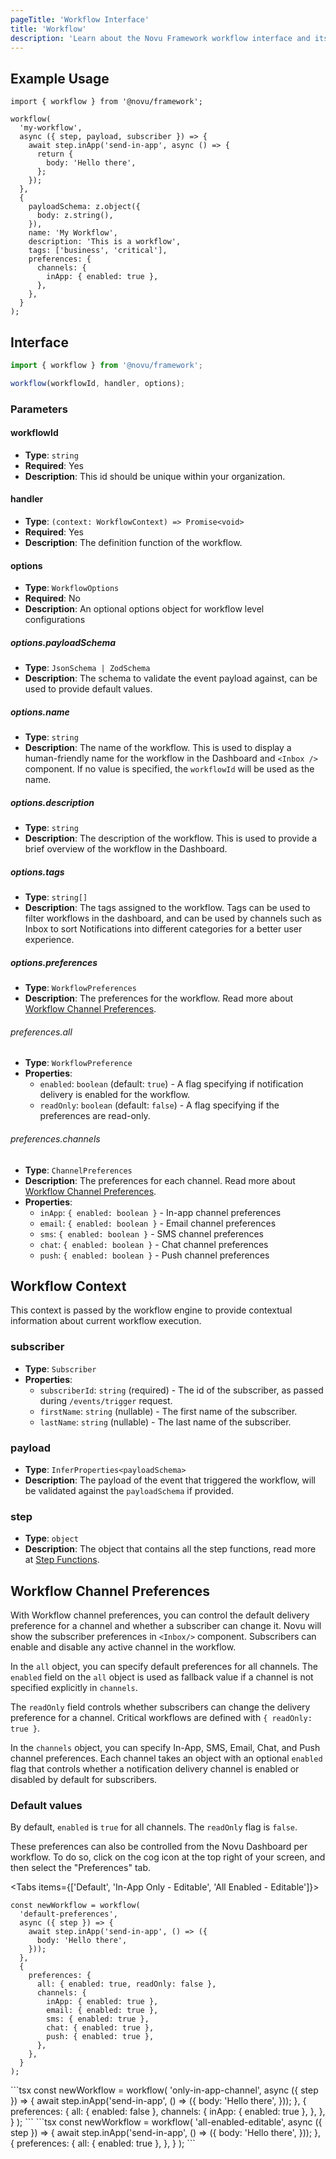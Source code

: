 ```yaml
---
pageTitle: 'Workflow Interface'
title: 'Workflow'
description: 'Learn about the Novu Framework workflow interface and its configuration options'
---
```



## Example Usage

```tsx
import { workflow } from '@novu/framework';

workflow(
  'my-workflow',
  async ({ step, payload, subscriber }) => {
    await step.inApp('send-in-app', async () => {
      return {
        body: 'Hello there',
      };
    });
  },
  {
    payloadSchema: z.object({
      body: z.string(),
    }),
    name: 'My Workflow',
    description: 'This is a workflow',
    tags: ['business', 'critical'],
    preferences: {
      channels: {
        inApp: { enabled: true },
      },
    },
  }
);
```

## Interface

```typescript
import { workflow } from '@novu/framework';

workflow(workflowId, handler, options);
```

### Parameters

#### workflowId

- **Type**: `string`
- **Required**: Yes
- **Description**: This id should be unique within your organization.

#### handler

- **Type**: `(context: WorkflowContext) => Promise<void>`
- **Required**: Yes
- **Description**: The definition function of the workflow.

#### options

- **Type**: `WorkflowOptions`
- **Required**: No
- **Description**: An optional options object for workflow level configurations

##### options.payloadSchema

- **Type**: `JsonSchema | ZodSchema`
- **Description**: The schema to validate the event payload against, can be used to provide default values.

##### options.name

- **Type**: `string`
- **Description**: The name of the workflow. This is used to display a human-friendly name for the workflow in the Dashboard and `<Inbox />` component. If no value is specified, the `workflowId` will be used as the name.

##### options.description

- **Type**: `string`
- **Description**: The description of the workflow. This is used to provide a brief overview of the workflow in the Dashboard.

##### options.tags

- **Type**: `string[]`
- **Description**: The tags assigned to the workflow. Tags can be used to filter workflows in the dashboard, and can be used by channels such as Inbox to sort Notifications into different categories for a better user experience.

##### options.preferences

- **Type**: `WorkflowPreferences`
- **Description**: The preferences for the workflow. Read more about [Workflow Channel Preferences](/platform/concepts/preferences#workflow-channel-preferences).

###### preferences.all

- **Type**: `WorkflowPreference`
- **Properties**:
  - `enabled`: `boolean` (default: `true`) - A flag specifying if notification delivery is enabled for the workflow.
  - `readOnly`: `boolean` (default: `false`) - A flag specifying if the preferences are read-only.

###### preferences.channels

- **Type**: `ChannelPreferences`
- **Description**: The preferences for each channel. Read more about [Workflow Channel Preferences](/platform/concepts/preferences).
- **Properties**:
  - `inApp`: `{ enabled: boolean }` - In-app channel preferences
  - `email`: `{ enabled: boolean }` - Email channel preferences
  - `sms`: `{ enabled: boolean }` - SMS channel preferences
  - `chat`: `{ enabled: boolean }` - Chat channel preferences
  - `push`: `{ enabled: boolean }` - Push channel preferences

## Workflow Context

This context is passed by the workflow engine to provide contextual information about current workflow execution.

### subscriber

- **Type**: `Subscriber`
- **Properties**:
  - `subscriberId`: `string` (required) - The id of the subscriber, as passed during `/events/trigger` request.
  - `firstName`: `string` (nullable) - The first name of the subscriber.
  - `lastName`: `string` (nullable) - The last name of the subscriber.

### payload

- **Type**: `InferProperties<payloadSchema>`
- **Description**: The payload of the event that triggered the workflow, will be validated against the `payloadSchema` if provided.

### step

- **Type**: `object`
- **Description**: The object that contains all the step functions, read more at [Step Functions](/platform/framework/typescript/steps/overview).

## Workflow Channel Preferences

With Workflow channel preferences, you can control the default delivery preference for a channel and whether a subscriber can change it. Novu will show the subscriber preferences in `<Inbox/>` component. Subscribers can enable and disable any active channel in the workflow.

In the `all` object, you can specify default preferences for all channels. The `enabled` field on the `all` object is used as fallback value if a channel is not specified explicitly in `channels`.

The `readOnly` field controls whether subscribers can change the delivery preference for a channel. Critical workflows are defined with `{ readOnly: true }`.

In the `channels` object, you can specify In-App, SMS, Email, Chat, and Push channel preferences. Each channel takes an object with an optional `enabled` flag that controls whether a notification delivery channel is enabled or disabled by default for subscribers.

### Default values

By default, `enabled` is `true` for all channels. The `readOnly` flag is `false`.

<Callout type="info">
  These preferences can also be controlled from the Novu Dashboard per workflow. To do so, click on
  the cog icon at the top right of your screen, and then select the "Preferences" tab.
</Callout>

<Tabs items={['Default', 'In-App Only - Editable', 'All Enabled - Editable']}>
  <Tab value="Default">
```tsx
const newWorkflow = workflow(
  'default-preferences',
  async ({ step }) => {
    await step.inApp('send-in-app', () => ({
      body: 'Hello there',
    }));
  },
  {
    preferences: {
      all: { enabled: true, readOnly: false },
      channels: {
        inApp: { enabled: true },
        email: { enabled: true },
        sms: { enabled: true },
        chat: { enabled: true },
        push: { enabled: true },
      },
    },
  }
);
```
  </Tab>
  <Tab value="In-App Only - Editable">
```tsx
const newWorkflow = workflow(
  'only-in-app-channel',
  async ({ step }) => {
    await step.inApp('send-in-app', () => ({
      body: 'Hello there',
    }));
  },
  {
    preferences: {
      all: { enabled: false },
      channels: {
        inApp: { enabled: true },
      },
    },
  }
);
```
  </Tab>
  <Tab value="All Enabled - Editable">
```tsx
const newWorkflow = workflow(
  'all-enabled-editable',
  async ({ step }) => {
    await step.inApp('send-in-app', () => ({
      body: 'Hello there',
    }));
  },
  {
    preferences: {
      all: { enabled: true },
    },
  }
);
```
  </Tab>
</Tabs>
